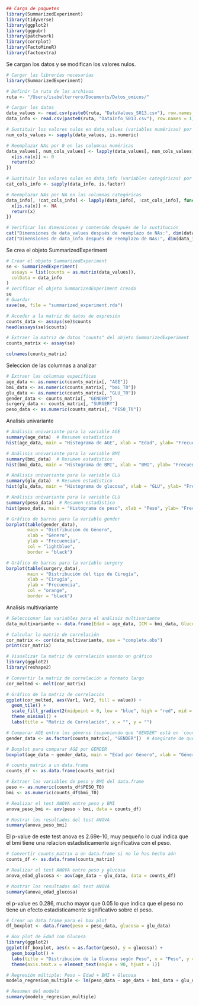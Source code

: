 ```r
## Carga de paquetes
library(SummarizedExperiment)
library(tidyverse)
library(ggplot2)
library(ggpubr)
library(patchwork)
library(corrplot)
library(FactoMineR)
library(factoextra)
```

Se cargan los datos y se modifican los valores nulos.

```r
# Cargar las librerías necesarias
library(SummarizedExperiment)

# Definir la ruta de los archivos
ruta <- "/Users/isabelterrero/Documents/Datos_omicos/"

# Cargar los datos
data_values <- read.csv(paste0(ruta, "DataValues_S013.csv"), row.names = 1)
data_info <- read.csv(paste0(ruta, "DataInfo_S013.csv"), row.names = 1)

# Sustituir los valores nulos en data_values (variables numéricas) por 0
num_cols_values <- sapply(data_values, is.numeric)

# Reemplazar NAs por 0 en las columnas numéricas
data_values[, num_cols_values] <- lapply(data_values[, num_cols_values], function(x) {
  x[is.na(x)] <- 0
  return(x)
})

# Sustituir los valores nulos en data_info (variables categóricas) por NA
cat_cols_info <- sapply(data_info, is.factor)

# Reemplazar NAs por NA en las columnas categóricas
data_info[, !cat_cols_info] <- lapply(data_info[, !cat_cols_info], function(x) {
  x[is.na(x)] <- NA
  return(x)
})

# Verificar las dimensiones y contenido después de la sustitución
cat("Dimensiones de data_values después de reemplazo de NAs:", dim(data_values), "\n")
cat("Dimensiones de data_info después de reemplazo de NAs:", dim(data_info), "\n")
```

Se crea el objeto SummarizedExperiment

```r
# Crear el objeto SummarizedExperiment
se <- SummarizedExperiment(
  assays = list(counts = as.matrix(data_values)), 
  colData = data_info
)
# Verificar el objeto SummarizedExperiment creado
se
# Guardar
save(se, file = "summarized_experiment.rda")
```

```r
# Acceder a la matriz de datos de expresión
counts_data <- assays(se)$counts
head(assays(se)$counts)


```

```r
# Extraer la matriz de datos "counts" del objeto SummarizedExperiment
counts_matrix <- assay(se) 

colnames(counts_matrix)

```

Seleccion de las columnas a analizar

```r
# Extraer las columnas específicas
age_data <- as.numeric(counts_matrix[, "AGE"]) 
bmi_data <- as.numeric(counts_matrix[, "bmi_T0"])  
glu_data <- as.numeric(counts_matrix[, "GLU_T0"])  
gender_data <- counts_matrix[, "GENDER"]
surgery_data <- counts_matrix[, "SURGERY"]
peso_data <- as.numeric(counts_matrix[, "PESO_T0"])
```

Analisis univariante

```r
# Análisis univariante para la variable AGE
summary(age_data)  # Resumen estadístico
hist(age_data, main = "Histograma de AGE", xlab = "Edad", ylab= "Frecuencia", col = "lightblue", border = "black")

# Análisis univariante para la variable BMI
summary(bmi_data)  # Resumen estadístico
hist(bmi_data, main = "Histograma de BMI", xlab = "BMI", ylab= "Frecuencia", col = "lightgreen", border = "black")

# Análisis univariante para la variable GLU
summary(glu_data)  # Resumen estadístico
hist(glu_data, main = "Histograma de glucosa", xlab = "GLU", ylab= "Frecuencia", col = "yellow", border = "black")

# Análisis univariante para la variable GLU
summary(peso_data)  # Resumen estadístico
hist(peso_data, main = "Histograma de peso", xlab = "Peso", ylab= "Frecuencia", col = "brown", border = "black")

# Gráfico de barras para la variable gender
barplot(table(gender_data), 
        main = "Distribución de Género", 
        xlab = "Género", 
        ylab = "Frecuencia", 
        col = "lightblue", 
        border = "black")

# Gráfico de barras para la variable surgery
barplot(table(surgery_data), 
        main = "Distribución del tipo de Cirugía", 
        xlab = "Cirugía", 
        ylab = "Frecuencia", 
        col = "orange", 
        border = "black")
```

Analisis multivariante

```r
# Seleccionar las variables para el análisis multivariante
data_multivariante <- data.frame(Edad = age_data, ICM = bmi_data, Glucosa = glu_data, Peso = peso_data)

# Calcular la matriz de correlación
cor_matrix <- cor(data_multivariante, use = "complete.obs")
print(cor_matrix)

# Visualizar la matriz de correlación usando un gráfico
library(ggplot2)
library(reshape2)

# Convertir la matriz de correlación a formato largo
cor_melted <- melt(cor_matrix)

# Gráfico de la matriz de correlación
ggplot(cor_melted, aes(Var1, Var2, fill = value)) +
  geom_tile() +
  scale_fill_gradient2(midpoint = 0, low = "blue", high = "red", mid = "white") +
  theme_minimal() +
  labs(title = "Matriz de Correlación", x = "", y = "")

```

```r
# Comparar AGE entre los géneros (suponiendo que "GENDER" está en `counts_matrix`)
gender_data <- as.factor(counts_matrix[, "GENDER"])  # Asegúrate de que "GENDER" esté en las columnas

# Boxplot para comparar AGE por GENDER
boxplot(age_data ~ gender_data, main = "Edad por Género", xlab = "Género", ylab = "Edad", col = c("lightblue", "lightgreen"))

```

```r
# counts_matrix a un data.frame
counts_df <- as.data.frame(counts_matrix)

# Extraer las variables de peso y BMI del data.frame
peso <- as.numeric(counts_df$PESO_T0)
bmi <- as.numeric(counts_df$bmi_T0) 

# Realizar el test ANOVA entre peso y BMI
anova_peso_bmi <- aov(peso ~ bmi, data = counts_df)

# Mostrar los resultados del test ANOVA
summary(anova_peso_bmi)

```

El p-value de este test anova es 2.69e-10, muy pequeño lo cual indica que el bmi tiene una relacion estadisticamente significativa con el peso.

```r
# Convertir counts_matrix a un data.frame si no lo has hecho aún
counts_df <- as.data.frame(counts_matrix)

# Realizar el test ANOVA entre peso y glucosa
anova_edad_glucosa <- aov(age_data ~ glu_data, data = counts_df)

# Mostrar los resultados del test ANOVA
summary(anova_edad_glucosa)

```

el p-value es 0.286, mucho mayor que 0.05 lo que indica que el peso no tiene un efecto estadisticamente significativo sobre el peso.

```r

# Crear un data.frame para el box plot
df_boxplot <- data.frame(peso = peso_data, glucosa = glu_data)

# Box plot de Edad con Glucosa
library(ggplot2)
ggplot(df_boxplot, aes(x = as.factor(peso), y = glucosa)) +
  geom_boxplot() +
  labs(title = "Distribución de la Glucosa según Peso", x = "Peso", y = "Glucosa") +
  theme(axis.text.x = element_text(angle = 90, hjust = 1))

```

```r
# Regresión múltiple: Peso ~ Edad + BMI + Glucosa
modelo_regresion_multiple <- lm(peso_data ~ age_data + bmi_data + glu_data, data = counts_df)

# Resumen del modelo
summary(modelo_regresion_multiple)

```
